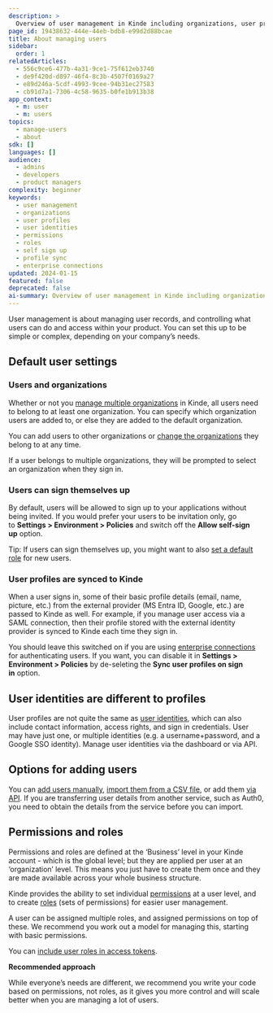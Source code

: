 ```yaml
---
description: >
  Overview of user management in Kinde including organizations, user profiles, identities, permissions, roles, and options for adding users to your application.
page_id: 19438632-444e-44eb-bdb8-e99d2d88bcae
title: About managing users
sidebar:
  order: 1
relatedArticles:
  - 556c9ce6-477b-4a31-9ce1-75f612eb3740
  - de9f420d-d897-46f4-8c3b-4507f0169a27
  - e89d246a-5cdf-4993-9cee-94b31ec27583
  - cb91d7a1-7306-4c58-9635-b0fe1b913b38
app_context:
  - m: user
  - m: users
topics:
  - manage-users
  - about
sdk: []
languages: []
audience:
  - admins
  - developers
  - product managers
complexity: beginner
keywords:
  - user management
  - organizations
  - user profiles
  - user identities
  - permissions
  - roles
  - self sign up
  - profile sync
  - enterprise connections
updated: 2024-01-15
featured: false
deprecated: false
ai-summary: Overview of user management in Kinde including organizations, user profiles, identities, permissions, roles, and options for adding users to your application.
---
```


User management is about managing user records, and controlling what users can do and access within your product. You can set this up to be simple or complex, depending on your company’s needs.

## **Default user settings**

### **Users and organizations**

Whether or not you [manage multiple organizations](/build/organizations/add-and-manage-organizations/) in Kinde, all users need to belong to at least one organization. You can specify which organization users are added to, or else they are added to the default organization.

You can add users to other organizations or [change the organizations](/manage-users/about/manage-users-across-organizations/) they belong to at any time.

If a user belongs to multiple organizations, they will be prompted to select an organization when they sign in.

### **Users can sign themselves up**

By default, users will be allowed to sign up to your applications without being invited. If you would prefer your users to be invitation only, go to **Settings > Environment > Policies** and switch off the **Allow self-sign up** option.

Tip: If users can sign themselves up, you might want to also [set a default role](/manage-users/roles-and-permissions/default-user-roles/) for new users.

### **User profiles are synced to Kinde**

When a user signs in, some of their basic profile details (email, name, picture, etc.) from the external provider (MS Entra ID, Google, etc.) are passed to Kinde as well. For example, if you manage user access via a SAML connection, then their profile stored with the external identity provider is synced to Kinde each time they sign in.

You should leave this switched on if you are using [enterprise connections](/authenticate/enterprise-connections/about-enterprise-connections/) for authenticating users.
If you want, you can disable it in **Settings > Environment > Policies** by de-seleting the **Sync user profiles on sign in** option.

## User identities are different to profiles

User profiles are not quite the same as [user identities](/manage-users/add-and-edit/add-manage-user-identities/), which can also include contact information, access rights, and sign in credentials. User may have just one, or multiple identities (e.g. a username+password, and a Google SSO identity). Manage user identities via the dashboard or via API.

## **Options for adding users**

You can [add users manually](/manage-users/add-and-edit/add-and-edit-users/), [import them from a CSV file](/manage-users/add-and-edit/import-users-in-bulk/), or add them [via API](/kinde-apis/management#tag/users/post/api/v1/user). If you are transferring user details from another service, such as Auth0, you need to obtain the details from the service before you can import.

## **Permissions and roles**

Permissions and roles are defined at the ‘Business’ level in your Kinde account - which is the global level; but they are applied per user at an ‘organization’ level. This means you just have to create them once and they are made available across your whole business structure.

Kinde provides the ability to set individual [permissions](/manage-users/roles-and-permissions/user-permissions/) at a user level, and to create [roles](/manage-users/roles-and-permissions/user-roles/) (sets of permissions) for easier user management.

A user can be assigned multiple roles, and assigned permissions on top of these. We recommend you work out a model for managing this, starting with basic permissions.

You can [include user roles in access tokens](/manage-users/roles-and-permissions/user-roles/#add-roles-to-the-access-token).

**Recommended approach**

While everyone’s needs are different, we recommend you write your code based on permissions, not roles, as it gives you more control and will scale better when you are managing a lot of users.

